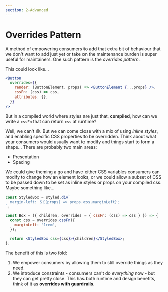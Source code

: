 ```yaml
---
section: 2-Advanced
---
```


# Overrides Pattern

A method of empowering consumers to add that extra bit of behaviour that we don't want to add just yet or take on the maintenance burden is super useful for maintainers.
One such pattern is the _overrides pattern_.

This could look like...

```jsx
<Button
  overrides={{
    render: (ButtonElement, props) => <ButtonElement {...props} />,
    cssFn: (css) => css,
    attributes: {},
  }}
/>
```

But in a compiled world where styles are just that,
**compiled**,
how can we write a `cssFn` that can return `css` at runtime?

Well,
we can't 😅.
But we can come close with a mix of using _inline styles_,
and enabling specific CSS properties to be overridden.
Think about what your consumers would usually want to modify and things start to form a shape...
There are probably two main areas:

- Presentation
- Spacing

We could give theming a go and have either CSS variables consumers can modify to change how an element looks,
or we could allow a subset of CSS to be passed down to be set as inline styles or props on your compiled css.
Maybe something like...

```jsx
const StyledBox = styled.div`
  margin-left: ＄{(props) => props.css.marginLeft};
`;

const Box = ({ children, overrides = { cssFn: (css) => css } }) => {
  const css = overrides.cssFn({
    marginLeft: '1rem',
  });

  return <StyledBox css={css}>{children}</StyledBox>;
};
```

The benefit of this is two fold:

1. We empower consumers by allowing them to still override things as they need.
1. We introduce constraints - consumers can't do _everything_ now - but they can get pretty close.
   This has both runtime and design benefits,
   think of it as **overrides with guardrails**.
